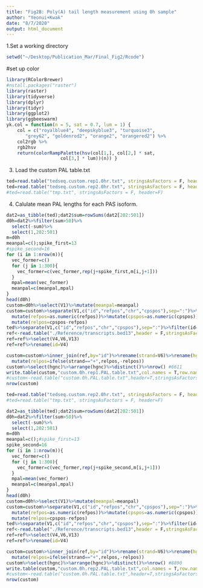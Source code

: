 ```yaml
---
title: "Fig2B: Poly(A) tail length measurement using 0h sample"
author: "Yeonui+Kwak"
date: "8/7/2020"
output: html_document
---
```


1.Set a working directory
```R
setwd("~/Desktop/Publication_Mar/Final_Fig2/Rcode")
```
#set up color
```r
library(RColorBrewer)
#nstall.packages("raster")
library(raster)
library(tidyverse)
library(dplyr)
library(tidyr)
library(ggplot2)
library(ggbeeswarm)
yk.col = function(n = 5, sat = 0.7, lum = 1) {
	col = c("royalblue4", "deepskyblue3", "turquoise3",
	   "grey62", "goldenrod2", "orange2", "orangered2") %>%
	col2rgb %>%
	rgb2hsv
	return(colorRampPalette(hsv(col[1,], col[2,] * sat,
				    col[3,] * lum))(n)) }
```

3. Load the custom PAL table.txt

```R
ted=read.table("tedseq.custom.rep1.0hr.txt", stringsAsFactors = F, header=F)
ted=read.table("tedseq.custom.rep2.0hr.txt", stringsAsFactors = F, header=F)
#ted=read.table("tmp.txt", stringsAsFactors = F, header=F)
```

4. Calulate mean PAL lengths for each PAS isoform.
```r
dat2=as_tibble(ted);dat2$sum=rowSums(dat2[202:501])
d0h=dat2%>%filter(sum>50)%>%
  select(-sum)%>%
  select(1,202:501)
m=d0h
meanpal=c();spike_first=13
#spike_second=16
for (i in 1:nrow(m)){
  vec_former=c()
  for (j in 1:300){
    vec_former=c(vec_former,rep(j+spike_first,m[i,j+1]))
  }
  mpal=mean(vec_former)
  meanpal=c(meanpal,mpal)
}
head(d0h)
custom=d0h%>%select(V1)%>%mutate(meanpal=meanpal)
custom=custom%>%separate(V1,c("id","refpos","chr","cpspos"),sep=":")%>%
  mutate(refpos=as.numeric(refpos))%>%mutate(cpspos=as.numeric(cpspos))%>%
  mutate(relpos=cpspos-refpos)
ted%>%separate(V1,c("id","refpos","chr","cpspos"),sep=":")%>%filter(id=="ENST00000523079.5")
ref<-read.table("./Reference/transcripts.bed13",header = F,stringsAsFactors = F)
ref=ref%>%select(V4,V6,V13)
ref=ref%>%rename(id=V4)

custom=custom%>%inner_join(ref,by="id")%>%rename(strand=V6)%>%rename(hgnc=V13)%>%
  mutate(relpos=ifelse(strand=="+",relpos,-relpos))
custom%>%select(hgnc)%>%arrange(hgnc)%>%distinct()%>%nrow() #6611
write.table(custom,"custom.0h.rep1.PAL.table.txt",col.names = T,row.names = F,quote=F,sep="\t")
#custom<-read.table("custom.0h.PAL.table.txt",header=T,stringsAsFactors = F)
nrow(custom)
```

```R
ted=read.table("tedseq.custom.rep2.0hr.txt", stringsAsFactors = F, header=F)
#ted=read.table("tmp.txt", stringsAsFactors = F, header=F)
```
```r
dat2=as_tibble(ted);dat2$sum=rowSums(dat2[202:501])
d0h=dat2%>%filter(sum>50)%>%
  select(-sum)%>%
  select(1,202:501)
m=d0h
meanpal=c();#spike_first=13
spike_second=16
for (i in 1:nrow(m)){
  vec_former=c()
  for (j in 1:300){
    vec_former=c(vec_former,rep(j+spike_second,m[i,j+1]))
  }
  mpal=mean(vec_former)
  meanpal=c(meanpal,mpal)
}
head(d0h)
custom=d0h%>%select(V1)%>%mutate(meanpal=meanpal)
custom=custom%>%separate(V1,c("id","refpos","chr","cpspos"),sep=":")%>%
  mutate(refpos=as.numeric(refpos))%>%mutate(cpspos=as.numeric(cpspos))%>%
  mutate(relpos=cpspos-refpos)
ted%>%separate(V1,c("id","refpos","chr","cpspos"),sep=":")%>%filter(id=="ENST00000523079.5")
ref<-read.table("./Reference/transcripts.bed13",header = F,stringsAsFactors = F)
ref=ref%>%select(V4,V6,V13)
ref=ref%>%rename(id=V4)

custom=custom%>%inner_join(ref,by="id")%>%rename(strand=V6)%>%rename(hgnc=V13)%>%
  mutate(relpos=ifelse(strand=="+",relpos,-relpos))
custom%>%select(hgnc)%>%arrange(hgnc)%>%distinct()%>%nrow() #8890
write.table(custom,"custom.0h.rep2.PAL.table.txt",col.names = T,row.names = F,quote=F,sep="\t")
#custom<-read.table("custom.0h.PAL.table.txt",header=T,stringsAsFactors = F)
nrow(custom)
```

